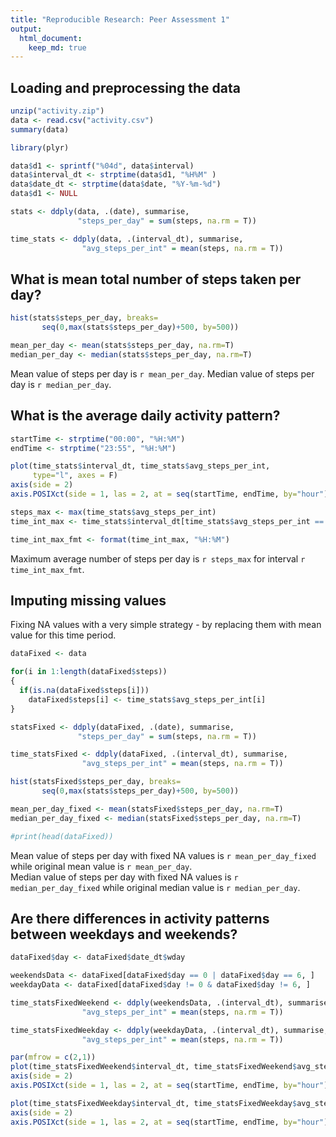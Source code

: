 ```yaml
---
title: "Reproducible Research: Peer Assessment 1"
output: 
  html_document:
    keep_md: true
---
```


## Loading and preprocessing the data

```r
unzip("activity.zip")
data <- read.csv("activity.csv")
summary(data)

library(plyr)

data$d1 <- sprintf("%04d", data$interval)
data$interval_dt <- strptime(data$d1, "%H%M" )
data$date_dt <- strptime(data$date, "%Y-%m-%d")
data$d1 <- NULL

stats <- ddply(data, .(date), summarise, 
               "steps_per_day" = sum(steps, na.rm = T))

time_stats <- ddply(data, .(interval_dt), summarise,
                "avg_steps_per_int" = mean(steps, na.rm = T))

```

## What is mean total number of steps taken per day?
```r

hist(stats$steps_per_day, breaks=
       seq(0,max(stats$steps_per_day)+500, by=500))

mean_per_day <- mean(stats$steps_per_day, na.rm=T)
median_per_day <- median(stats$steps_per_day, na.rm=T)

```

Mean value of steps per day is `r mean_per_day`.
Median value of steps per day is `r median_per_day`.


## What is the average daily activity pattern?

```r

startTime <- strptime("00:00", "%H:%M")
endTime <- strptime("23:55", "%H:%M")

plot(time_stats$interval_dt, time_stats$avg_steps_per_int, 
     type="l", axes = F)
axis(side = 2)
axis.POSIXct(side = 1, las = 2, at = seq(startTime, endTime, by="hour"))

steps_max <- max(time_stats$avg_steps_per_int)
time_int_max <- time_stats$interval_dt[time_stats$avg_steps_per_int == steps_max]

time_int_max_fmt <- format(time_int_max, "%H:%M")

```

Maximum average number of steps per day is `r steps_max` for interval `r time_int_max_fmt`.


## Imputing missing values

Fixing NA values with a very simple strategy - by replacing them with mean value for this time period. 


```r

dataFixed <- data

for(i in 1:length(dataFixed$steps))
{
  if(is.na(dataFixed$steps[i]))
    dataFixed$steps[i] <- time_stats$avg_steps_per_int[i]
}

statsFixed <- ddply(dataFixed, .(date), summarise, 
               "steps_per_day" = sum(steps, na.rm = T))

time_statsFixed <- ddply(dataFixed, .(interval_dt), summarise,
                "avg_steps_per_int" = mean(steps, na.rm = T))

hist(statsFixed$steps_per_day, breaks=
       seq(0,max(stats$steps_per_day)+500, by=500))

mean_per_day_fixed <- mean(statsFixed$steps_per_day, na.rm=T)
median_per_day_fixed <- median(statsFixed$steps_per_day, na.rm=T)

#print(head(dataFixed))

```
Mean value of steps per day with fixed NA values is `r mean_per_day_fixed` while original mean value is `r mean_per_day`.  
Median value of steps per day with fixed NA values is `r median_per_day_fixed` while original median value is `r median_per_day`.  


## Are there differences in activity patterns between weekdays and weekends?

```r

dataFixed$day <- dataFixed$date_dt$wday

weekendsData <- dataFixed[dataFixed$day == 0 | dataFixed$day == 6, ]
weekdayData <- dataFixed[dataFixed$day != 0 & dataFixed$day != 6, ]

time_statsFixedWeekend <- ddply(weekendsData, .(interval_dt), summarise,
                "avg_steps_per_int" = mean(steps, na.rm = T))

time_statsFixedWeekday <- ddply(weekdayData, .(interval_dt), summarise,
                "avg_steps_per_int" = mean(steps, na.rm = T))

par(mfrow = c(2,1))
plot(time_statsFixedWeekend$interval_dt, time_statsFixedWeekend$avg_steps_per_int, type="l", axes = F, main="weekend")
axis(side = 2)
axis.POSIXct(side = 1, las = 2, at = seq(startTime, endTime, by="hour"))

plot(time_statsFixedWeekday$interval_dt, time_statsFixedWeekday$avg_steps_per_int, type="l", axes = F, main="weekday")
axis(side = 2)
axis.POSIXct(side = 1, las = 2, at = seq(startTime, endTime, by="hour"))

```



